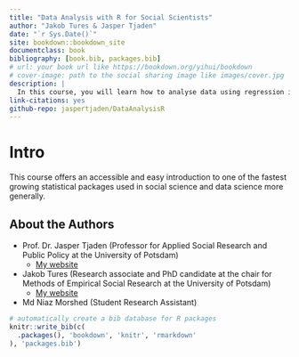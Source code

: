 ```yaml
---
title: "Data Analysis with R for Social Scientists"
author: "Jakob Tures & Jasper Tjaden"
date: "`r Sys.Date()`"
site: bookdown::bookdown_site
documentclass: book
bibliography: [book.bib, packages.bib]
# url: your book url like https://bookdown.org/yihui/bookdown
# cover-image: path to the social sharing image like images/cover.jpg
description: |
  In this course, you will learn how to analyse data using regression in R.
link-citations: yes
github-repo: jaspertjaden/DataAnalysisR
---
```


# Intro {.unnumbered}

This course offers an accessible and easy introduction to one of the fastest growing statistical packages used in social science and data science more generally.

## About the Authors

::: preface
-   Prof. Dr. Jasper Tjaden (Professor for Applied Social Research and Public Policy at the University of Potsdam)
    -   [My website](https://jaspertjaden.com)
-   Jakob Tures (Research associate and PhD candidate at the chair for Methods of Empirical Social Research at the University of Potsdam)
    -   [My website](https://www.uni-potsdam.de/de/soziologie-methoden/team/jakob-tures)
-   Md Niaz Morshed (Student Research Assistant)
:::

<!-- ::: {.appendix} -->

<!-- **Overview over the Course :** -->

<!-- - **[Week 1: Introduction to Seminar](#intro-sem)** -->

<!-- - **[Week 2: Exploratory Data Analysis-I](#eda-1)** -->

<!-- - **[Week 3: Exploratory Data Analysis-II](#eda-2)** -->

<!-- - **[Week 4: DAGs](#dags-1)** -->

<!-- - **[Week 5: Linear Regression Theory I: Simple Linear Regression](#lin-t-1)** -->

<!-- - **[Week 6: Linear Regression Theory II: Multiple Linear Regression](#lin-t-2)** -->

<!-- - **[Week 7: Linear Regression Theory III: Diagnostics](#lin-t-3)** -->

<!-- - **[Week 8: Linear Regression - Application](#lin-a)** -->

<!-- - **[Week 9: Logistic Regression - Exercises](#lin-e)** -->

<!-- - **[Week 10: Mediation](#med)** -->

<!-- - **[Week 11: Prediction - Theory](#pm-t)** -->

<!-- - **[Week 12: Prediction - Application](#pm-a)** -->

<!-- - **[Week 13: Logistic Regression](#log-est)** -->

<!-- - **[Week 14: Course Paper - Discussion - Outlook](#out-look)** -->

<!-- ::: -->

```r
# automatically create a bib database for R packages
knitr::write_bib(c(
  .packages(), 'bookdown', 'knitr', 'rmarkdown'
), 'packages.bib')
```
